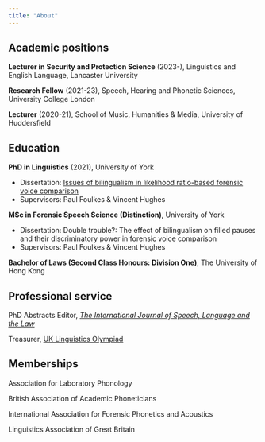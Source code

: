 ```yaml
---
title: "About"
---
```


## Academic positions

**Lecturer in Security and Protection Science** (2023-), Linguistics and English Language, Lancaster University

**Research Fellow** (2021-23), Speech, Hearing and Phonetic Sciences, University College London

**Lecturer** (2020-21), School of Music, Humanities & Media, University of Huddersfield

## Education

**PhD in Linguistics** (2021), University of York

- Dissertation: [Issues of bilingualism in likelihood ratio-based forensic voice comparison](https://etheses.whiterose.ac.uk/30007/){target="_blank"}
- Supervisors: Paul Foulkes & Vincent Hughes

**MSc in Forensic Speech Science (Distinction)**, University of York

- Dissertation: Double trouble?: The effect of bilingualism on filled pauses and their discriminatory power in forensic voice comparison
- Supervisors: Paul Foulkes & Vincent Hughes

**Bachelor of Laws (Second Class Honours: Division One)**, The University of Hong Kong

## Professional service

PhD Abstracts Editor, [*The International Journal of Speech, Language and the Law*](https://utppublishing.com/journal/ijsll){target="_blank"}

Treasurer, [UK Linguistics Olympiad](https://www.uklo.org/){target="_blank"}

## Memberships

Association for Laboratory Phonology

British Association of Academic Phoneticians

International Association for Forensic Phonetics and Acoustics

Linguistics Association of Great Britain